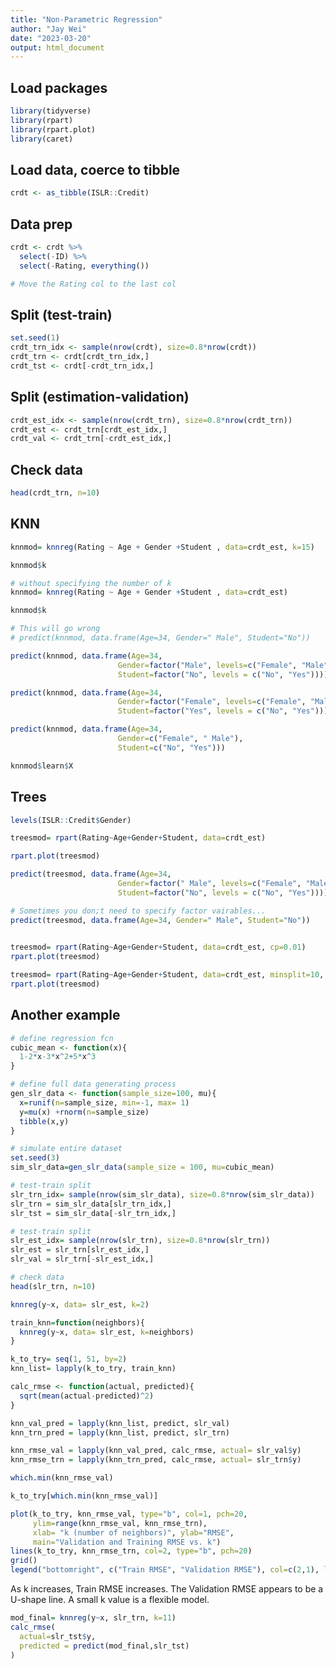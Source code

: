 ```yaml
---
title: "Non-Parametric Regression"
author: "Jay Wei"
date: "2023-03-20"
output: html_document
---
```

## Load packages
```r
library(tidyverse)
library(rpart)
library(rpart.plot)
library(caret)
```

## Load data, coerce to tibble
```r
crdt <- as_tibble(ISLR::Credit)
```


## Data prep
```r
crdt <- crdt %>% 
  select(-ID) %>% 
  select(-Rating, everything())

# Move the Rating col to the last col
```


## Split (test-train)
```r
set.seed(1)
crdt_trn_idx <- sample(nrow(crdt), size=0.8*nrow(crdt))
crdt_trn <- crdt[crdt_trn_idx,]
crdt_tst <- crdt[-crdt_trn_idx,]
```

## Split (estimation-validation)
```r
crdt_est_idx <- sample(nrow(crdt_trn), size=0.8*nrow(crdt_trn))
crdt_est <- crdt_trn[crdt_est_idx,]
crdt_val <- crdt_trn[-crdt_est_idx,]
```

## Check data
```r
head(crdt_trn, n=10)
```

## KNN


```r
knnmod= knnreg(Rating ~ Age + Gender +Student , data=crdt_est, k=15)
```

```r
knnmod$k
```

```r
# without specifying the number of k
knnmod= knnreg(Rating ~ Age + Gender +Student , data=crdt_est)
```

```r
knnmod$k
```

```r
# This will go wrong
# predict(knnmod, data.frame(Age=34, Gender=" Male", Student="No"))
```

```r
predict(knnmod, data.frame(Age=34, 
                        Gender=factor("Male", levels=c("Female", "Male")),
                        Student=factor("No", levels = c("No", "Yes"))))
```

```r
predict(knnmod, data.frame(Age=34, 
                        Gender=factor("Female", levels=c("Female", "Male")),
                        Student=factor("Yes", levels = c("No", "Yes"))))
```


```r
predict(knnmod, data.frame(Age=34, 
                        Gender=c("Female", " Male"),
                        Student=c("No", "Yes")))
```


```r
knnmod$learn$X
```

## Trees

```r
levels(ISLR::Credit$Gender)
```


```r
treesmod= rpart(Rating~Age+Gender+Student, data=crdt_est)
```

```r
rpart.plot(treesmod)
```

```r
predict(treesmod, data.frame(Age=34, 
                        Gender=factor(" Male", levels=c("Female", "Male")),
                        Student=factor("No", levels = c("No", "Yes"))))
```

```r
# Sometimes you don;t need to specify factor vairables...
predict(treesmod, data.frame(Age=34, Gender=" Male", Student="No"))
                       
```



```r
treesmod= rpart(Rating~Age+Gender+Student, data=crdt_est, cp=0.01)
rpart.plot(treesmod)
```

```r
treesmod= rpart(Rating~Age+Gender+Student, data=crdt_est, minsplit=10, cp=0.01)
rpart.plot(treesmod)
```

## Another example

```r
# define regression fcn
cubic_mean <- function(x){
  1-2*x-3*x^2+5*x^3
}
```

```r
# define full data generating process
gen_slr_data <- function(sample_size=100, mu){
  x=runif(n=sample_size, min=-1, max= 1)
  y=mu(x) +rnorm(n=sample_size)
  tibble(x,y)
}
```

```r
# simulate entire dataset
set.seed(3)
sim_slr_data=gen_slr_data(sample_size = 100, mu=cubic_mean)
```

```r
# test-train split
slr_trn_idx= sample(nrow(sim_slr_data), size=0.8*nrow(sim_slr_data))
slr_trn = sim_slr_data[slr_trn_idx,]
slr_tst = sim_slr_data[-slr_trn_idx,]
```


```r
# test-train split
slr_est_idx= sample(nrow(slr_trn), size=0.8*nrow(slr_trn))
slr_est = slr_trn[slr_est_idx,]
slr_val = slr_trn[-slr_est_idx,]
```

```r
# check data
head(slr_trn, n=10)
```

```r
knnreg(y~x, data= slr_est, k=2)
```

```r
train_knn=function(neighbors){
  knnreg(y~x, data= slr_est, k=neighbors)
}
```


```r
k_to_try= seq(1, 51, by=2)
knn_list= lapply(k_to_try, train_knn)
```

```r
calc_rmse <- function(actual, predicted){
  sqrt(mean(actual-predicted)^2)
}
```

```r
knn_val_pred = lapply(knn_list, predict, slr_val)
knn_trn_pred = lapply(knn_list, predict, slr_trn)
```


```r
knn_rmse_val = lapply(knn_val_pred, calc_rmse, actual= slr_val$y)
knn_rmse_trn = lapply(knn_trn_pred, calc_rmse, actual= slr_trn$y)
```

```r
which.min(knn_rmse_val)
```

```r
k_to_try[which.min(knn_rmse_val)]
```


```r
plot(k_to_try, knn_rmse_val, type="b", col=1, pch=20,
     ylim=range(knn_rmse_val, knn_rmse_trn),
     xlab= "k (number of neighbors)", ylab="RMSE",
     main="Validation and Training RMSE vs. k")
lines(k_to_try, knn_rmse_trn, col=2, type="b", pch=20)
grid()
legend("bottomright", c("Train RMSE", "Validation RMSE"), col=c(2,1), lty=1, pch=20)
```

As k increases, Train RMSE increases.
The Validation RMSE appears to be a U-shape line.
A small k value is a flexible model.


```r
mod_final= knnreg(y~x, slr_trn, k=11)
calc_rmse(
  actual=slr_tst$y,
  predicted = predict(mod_final,slr_tst)
)
```

